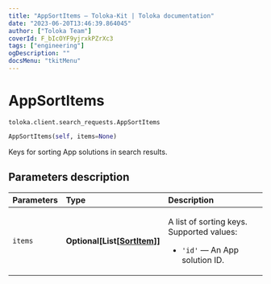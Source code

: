 ```yaml
---
title: "AppSortItems — Toloka-Kit | Toloka documentation"
date: "2023-06-20T13:46:39.864045"
author: ["Toloka Team"]
coverId: F_bIcOYF9yjrxkPZrXc3
tags: ["engineering"]
ogDescription: ""
docsMenu: "tkitMenu"
---
```


# AppSortItems

`toloka.client.search_requests.AppSortItems`

```python
AppSortItems(self, items=None)
```

Keys for sorting App solutions in search results.

## Parameters description

| Parameters | Type | Description |
| :----------| :----| :-----------|
`items`|**Optional\[List\[[SortItem](/docs/toloka-kit/reference/toloka.client.search_requests.AppSortItems.SortItem)\]\]**|<p>A list of sorting keys. Supported values:</p> <ul> <li>`'id'` — An App solution ID.</li> </ul>